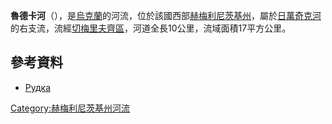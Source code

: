 '''魯德卡河'''（{{lang-uk|Рудка}}），是[[烏克蘭|烏克蘭]]的河流，位於該國西部[[赫梅利尼茨基州|赫梅利尼茨基州]]，屬於[[日萬奇克河|日萬奇克河]]的右支流，流經[[切梅里夫齊區|切梅里夫齊區]]，河道全長10公里，流域面積17平方公里。

==參考資料==
*[https://web.archive.org/web/20160324180453/http://vodgosp.km.ua/water-resources.php Рудка]

{{DEFAULTSORT:Рудка}}
[[Category:赫梅利尼茨基州河流|Category:赫梅利尼茨基州河流]]


{{Ukraine-river-stub}}